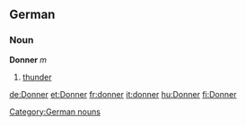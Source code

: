 ==German==
===Noun===
'''Donner''' ''m''
# [[thunder]]

[[Category:German nouns]]

[[de:Donner]]
[[et:Donner]]
[[fr:donner]]
[[it:donner]]
[[hu:Donner]]
[[fi:Donner]]